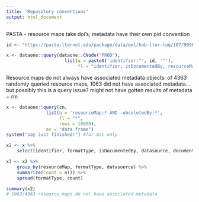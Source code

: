 ```yaml
---
title: "Repository conventions"
output: html_document
---
```


PASTA - resource maps take doi's; metadata have their own pid convention
```r
id <- "https://pasta.lternet.edu/package/data/eml/knb-lter-luq/107/9996700/6c2bcaf6cdd5b365a51b1d3318f93eef")

x <- dataone::query(dataone::CNode("PROD"), 
                      list(q = paste0('identifier:"', id, '"'),
                           fl = "identifier, isDocumentedBy, resourceMap"), as = "data.frame"))
```

          
Resource maps do not always have associated metadata objects: of 4363 randomly queried resource maps, 1063 did not have associated metadata...but possibly this is a query issue?  might not have gotten results of metadata + rm         
  
```r
x <- dataone::query(cn, 
               list(q = 'resourceMap:* AND -obsoletedBy:*',
                    fl = "*",
                    rows = 10000),
               as = "data.frame")
system("say Just finished!") #for mac only

x2 <- x %>% 
    select(identifier, formatType, isDocumentedBy, datasource, documents, resourceMap)

x3 <- x2 %>%  
    group_by(resourceMap, formatType, datasource) %>% 
    summarize(count = n()) %>% 
    spread(formatType, count)

summary(x2)
# 1063/4363 resource maps do not have associated metadata
```
                           
                           